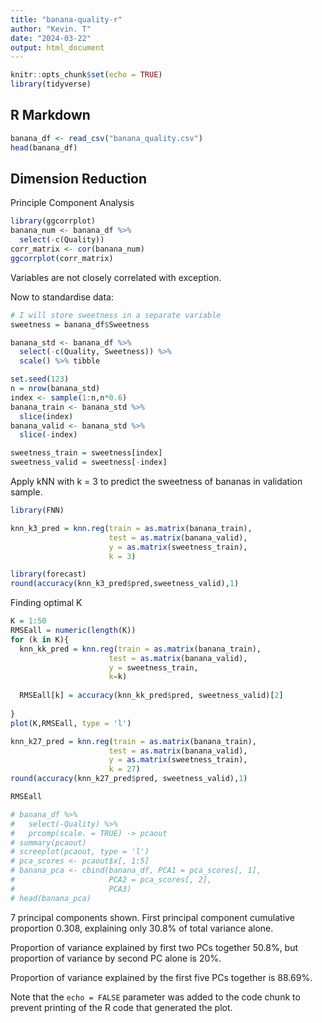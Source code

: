 ```yaml
---
title: "banana-quality-r"
author: "Kevin. T"
date: "2024-03-22"
output: html_document
---
```


```r
knitr::opts_chunk$set(echo = TRUE)
library(tidyverse)
```

## R Markdown
```r
banana_df <- read_csv("banana_quality.csv")
head(banana_df)
```

## Dimension Reduction 
Principle Component Analysis 

```r
library(ggcorrplot)
banana_num <- banana_df %>%
  select(-c(Quality))
corr_matrix <- cor(banana_num)
ggcorrplot(corr_matrix)
```



Variables are not closely correlated with exception.

Now to standardise data: 
```r
# I will store sweetness in a separate variable
sweetness = banana_df$Sweetness

banana_std <- banana_df %>%
  select(-c(Quality, Sweetness)) %>%
  scale() %>% tibble
```

```r
set.seed(123)
n = nrow(banana_std)
index <- sample(1:n,n*0.6)
banana_train <- banana_std %>%
  slice(index)
banana_valid <- banana_std %>%
  slice(-index)

sweetness_train = sweetness[index]
sweetness_valid = sweetness[-index]
```


Apply kNN with k = 3 to predict the sweetness of bananas in validation sample. 

```r
library(FNN)

knn_k3_pred = knn.reg(train = as.matrix(banana_train),
                      test = as.matrix(banana_valid),
                      y = as.matrix(sweetness_train),
                      k = 3)
```

```r
library(forecast)
round(accuracy(knn_k3_pred$pred,sweetness_valid),1)
```
Finding optimal K

```r
K = 1:50
RMSEall = numeric(length(K))
for (k in K){
  knn_kk_pred = knn.reg(train = as.matrix(banana_train),
                      test = as.matrix(banana_valid),
                      y = sweetness_train,
                      k=k)
  
  RMSEall[k] = accuracy(knn_kk_pred$pred, sweetness_valid)[2]
                      
}
plot(K,RMSEall, type = 'l')


```
```r
knn_k27_pred = knn.reg(train = as.matrix(banana_train),
                      test = as.matrix(banana_valid),
                      y = as.matrix(sweetness_train),
                      k = 27)
round(accuracy(knn_k27_pred$pred, sweetness_valid),1)
```

```r
RMSEall
```


```r
# banana_df %>%
#   select(-Quality) %>%
#   prcomp(scale. = TRUE) -> pcaout
# summary(pcaout)
# screeplot(pcaout, type = 'l')
# pca_scores <- pcaout$x[, 1:5]
# banana_pca <- cbind(banana_df, PCA1 = pca_scores[, 1], 
#                     PCA2 = pca_scores[, 2],
#                     PCA3)
# head(banana_pca)
```
7 principal components shown.
First principal component cumulative proportion 0.308, explaining only 30.8% of
total variance alone. 

Proportion of variance explained by first two PCs together 50.8%, but proportion
of variance by second PC alone is 20%. 

Proportion of variance explained by the first five PCs together is 88.69%. 





Note that the `echo = FALSE` parameter was added to the code chunk to prevent printing of the R code that generated the plot.
